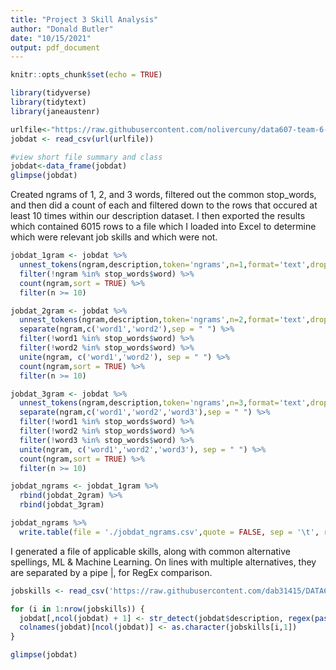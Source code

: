 ```yaml
---
title: "Project 3 Skill Analysis"
author: "Donald Butler"
date: "10/15/2021"
output: pdf_document
---
```


```r
knitr::opts_chunk$set(echo = TRUE)
```

  
```r
library(tidyverse)
library(tidytext)
library(janeaustenr)
```

```r

urlfile<-"https://raw.githubusercontent.com/nolivercuny/data607-team-6-project-3/master/data/job_listings_final.csv" 
jobdat <- read_csv(url(urlfile))

#view short file summary and class
jobdat<-data_frame(jobdat)
glimpse(jobdat)

```

Created ngrams of 1, 2, and 3 words, filtered out the common stop_words, and then did a count of each and filtered down to the rows that occured at least 10 times within our description dataset. I then exported the results which contained 6015 rows to a file which I loaded into Excel to determine which were relevant job skills and which were not. 

```r

jobdat_1gram <- jobdat %>%
  unnest_tokens(ngram,description,token='ngrams',n=1,format='text',drop=TRUE,to_lower=TRUE) %>%
  filter(!ngram %in% stop_words$word) %>%
  count(ngram,sort = TRUE) %>%
  filter(n >= 10)

jobdat_2gram <- jobdat %>%
  unnest_tokens(ngram,description,token='ngrams',n=2,format='text',drop=TRUE,to_lower=TRUE) %>%
  separate(ngram,c('word1','word2'),sep = " ") %>%
  filter(!word1 %in% stop_words$word) %>%
  filter(!word2 %in% stop_words$word) %>%
  unite(ngram, c('word1','word2'), sep = " ") %>%
  count(ngram,sort = TRUE) %>%
  filter(n >= 10)

jobdat_3gram <- jobdat %>%
  unnest_tokens(ngram,description,token='ngrams',n=3,format='text',drop=TRUE,to_lower=TRUE) %>%
  separate(ngram,c('word1','word2','word3'),sep = " ") %>%
  filter(!word1 %in% stop_words$word) %>%
  filter(!word2 %in% stop_words$word) %>%
  filter(!word3 %in% stop_words$word) %>%
  unite(ngram, c('word1','word2','word3'), sep = " ") %>%
  count(ngram,sort = TRUE) %>%
  filter(n >= 10)

jobdat_ngrams <- jobdat_1gram %>%
  rbind(jobdat_2gram) %>%
  rbind(jobdat_3gram)

jobdat_ngrams %>%
  write.table(file = './jobdat_ngrams.csv',quote = FALSE, sep = '\t', row.names = FALSE)

```

I generated a file of applicable skills, along with common alternative spellings, ML & Machine Learning. On lines with multiple alternatives, they are separated by a pipe |, for RegEx comparison.

```r

jobskills <- read_csv('https://raw.githubusercontent.com/dab31415/DATA607/main/Projects/Project_3/JobSkills.csv')

for (i in 1:nrow(jobskills)) {
  jobdat[,ncol(jobdat) + 1] <- str_detect(jobdat$description, regex(paste('[^A-Z0-9]',jobskills[i,1],'[^A-Z0-9]',sep = ''),ignore_case = TRUE))
  colnames(jobdat)[ncol(jobdat)] <- as.character(jobskills[i,1])
}

glimpse(jobdat)

```

